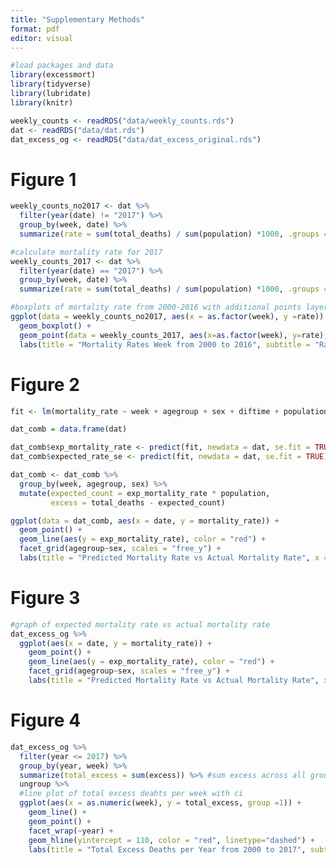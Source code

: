 ```yaml
---
title: "Supplementary Methods"
format: pdf
editor: visual
---
```


```r
#load packages and data
library(excessmort) 
library(tidyverse)
library(lubridate)
library(knitr)

weekly_counts <- readRDS("data/weekly_counts.rds")
dat <- readRDS("data/dat.rds")
dat_excess_og <- readRDS("data/dat_excess_original.rds")
```

# Figure 1

```r
weekly_counts_no2017 <- dat %>%
  filter(year(date) != "2017") %>%
  group_by(week, date) %>%
  summarize(rate = sum(total_deaths) / sum(population) *1000, .groups = "drop") 

#calculate mortality rate for 2017
weekly_counts_2017 <- dat %>%
  filter(year(date) == "2017") %>%
  group_by(week, date) %>%
  summarize(rate = sum(total_deaths) / sum(population) *1000, .groups = "drop") 

#boxplots of mortality rate from 2000-2016 with additional points layered for 2017
ggplot(data = weekly_counts_no2017, aes(x = as.factor(week), y =rate)) +
  geom_boxplot() +
  geom_point(data = weekly_counts_2017, aes(x=as.factor(week), y=rate), color = 'red') +
  labs(title = "Mortality Rates Week from 2000 to 2016", subtitle = "Rates for 2017 shown in red.", x = "Week", y = "Mortality Rate per 1000")
```

\newpage

# Figure 2

```r
fit <- lm(mortality_rate ~ week + agegroup + sex + diftime + population, data = filter(dat, year < 2017)) 

dat_comb = data.frame(dat)

dat_comb$exp_mortality_rate <- predict(fit, newdata = dat, se.fit = TRUE)$fit
dat_comb$expected_rate_se <- predict(fit, newdata = dat, se.fit = TRUE)$se.fit

dat_comb <- dat_comb %>%
  group_by(week, agegroup, sex) %>%
  mutate(expected_count = exp_mortality_rate * population,
         excess = total_deaths - expected_count) 

ggplot(data = dat_comb, aes(x = date, y = mortality_rate)) +
  geom_point() +
  geom_line(aes(y = exp_mortality_rate), color = "red") +
  facet_grid(agegroup~sex, scales = "free_y") +
  labs(title = "Predicted Mortality Rate vs Actual Mortality Rate", x = "Date", y = "Mortality Rates", subtitle = "Predictions shown in red are based on the preliminary model fit on all age groups together.")
```

\newpage

# Figure 3

```r
#graph of expected mortality rate vs actual mortality rate
dat_excess_og %>%
  ggplot(aes(x = date, y = mortality_rate)) +
    geom_point() +
    geom_line(aes(y = exp_mortality_rate), color = "red") +
    facet_grid(agegroup~sex, scales = "free_y") +
    labs(title = "Predicted Mortality Rate vs Actual Mortality Rate", x = "Date", y = "Mortality Rates", subtitle = "Predictions shown in red are based on the model fit on separate age groups using data from all years from 2000 to 2016.")
```

\newpage

# Figure 4

```r
dat_excess_og %>%
  filter(year <= 2017) %>%
  group_by(year, week) %>%
  summarize(total_excess = sum(excess)) %>% #sum excess across all groups per week
  ungroup %>% 
  #line plot of total excess deahts per week with ci
  ggplot(aes(x = as.numeric(week), y = total_excess, group =1)) +  
    geom_line() +
    geom_point() +
    facet_wrap(~year) +
    geom_hline(yintercept = 110, color = "red", linetype="dashed") +
    labs(title = "Total Excess Deaths per Year from 2000 to 2017", subtitle = "Threshold set at 110 excess deaths", x = "Week", y = "Total Excess Deaths", x = "Year")
```
